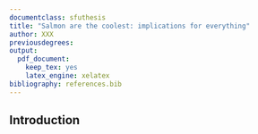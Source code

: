 ```yaml
---
documentclass: sfuthesis
title: "Salmon are the coolest: implications for everything"
author: XXX
previousdegrees: 
output:
  pdf_document:
    keep_tex: yes
    latex_engine: xelatex 
bibliography: references.bib
---
```


## Introduction

